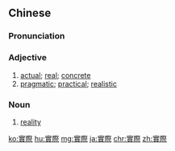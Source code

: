 {{also|実際|实际}}

==Chinese==
{{zh-forms|s=实际}}

===Pronunciation===
{{zh-pron
|m=shíjì
|c=sat6 zai3
|h=pfs=sṳ̍t-chi
|mn=si̍t-chè
|md=sĭk-cié
|cat=a,n
}}

===Adjective===
{{zh-adj}}

# [[actual]]; [[real]]; [[concrete]]
# [[pragmatic]]; [[practical]]; [[realistic]]

===Noun===
{{zh-noun}}

# [[reality]]
#: {{zh-x|從 實際 出發|to adopt a pragmatic attitude}}

{{zh-cat|Elementary}}

[[ko:實際]]
[[hu:實際]]
[[mg:實際]]
[[ja:實際]]
[[chr:實際]]
[[zh:實際]]